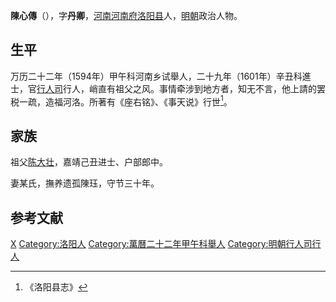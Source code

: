 '''陳心傳'''（{{bd|？||？|catIdx=}}），字'''丹卿'''，[[河南|河南]][[河南府|河南府]][[洛阳县|洛阳县]]人，[[明朝|明朝]]政治人物。

== 生平 ==
万历二十二年（1594年）甲午科河南乡试舉人，二十九年（1601年）辛丑科進士，官[[行人司|行人司]]行人，峭直有祖父之风。事情牵涉到地方者，知无不言，他上請的罢税一疏，造福河洛。所著有《座右铭》、《事天说》行世<ref>《洛阳县志》</ref>。

== 家族 ==
祖父[[陈大壮|陈大壮]]，嘉靖己丑进士、户部郎中。

妻某氏，撫养遗孤陳珏，守节三十年。

==参考文献==
{{reflist}}

{{萬曆二十九年辛丑科殿試金榜}}

{{Authority control}}

{{DEFAULTSORT:}}
[[Category:陈姓|X]]
[[Category:洛阳人|Category:洛阳人]]
[[Category:萬曆二十二年甲午科舉人|Category:萬曆二十二年甲午科舉人]]
[[Category:明朝行人司行人|Category:明朝行人司行人]]